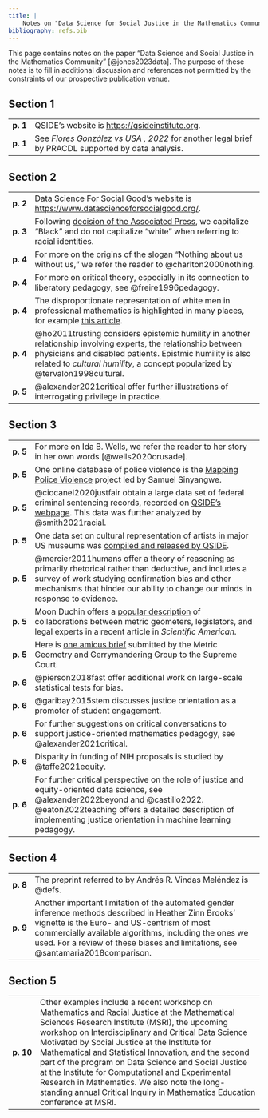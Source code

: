 ```yaml
---
title: |
    Notes on "Data Science for Social Justice in the Mathematics Community"
bibliography: refs.bib
---
```


This page contains notes on the paper "Data Science and Social Justice in the Mathematics Community" [@jones2023data]. The purpose of these notes is to fill in additional discussion and references not permitted by the constraints of our prospective publication venue. 

## Section 1

<table>
    <tr>
        <td class="page-number">
            <b>p. 1</b>
        </td>
        <td class="note">
            QSIDE's website is [https://qsideinstitute.org](https://qsideinstitute.org). 
        </td>
    </tr>
    <tr>
        <td class="page-number">
            <b>p. 1</b>
        </td>
        <td class="note">
            See *Flores González vs USA , 2022* for another legal brief by PRACDL supported by data analysis.
        </td>
    </tr>
</table>

## Section 2

<table>
    <tr>
        <td class="page-number">
            <b>p. 2</b>
        </td>
        <td class="note">
            Data Science For Social Good's website is [https://www.datascienceforsocialgood.org/](https://www.datascienceforsocialgood.org/). 
        </td>
    </tr>
    <tr>
        <td class="page-number">
            <b>p. 3</b>
        </td>
        <td class="note">
            Following [decision of the Associated Press](https://blog.ap.org/announcements/why-we-will-lowercase-white), we capitalize "Black" and do not capitalize "white" when referring to racial identities. 
        </td>
    </tr>
    <tr>
        <td class="page-number">
            <b>p. 4</b>
        </td>
        <td class="note">
            For more on the origins of the slogan "Nothing about us without us," we refer the reader to @charlton2000nothing. 
        </td>
    </tr>
    <tr>
        <td class="page-number">
            <b>p. 4</b>
        </td>
        <td class="note">
            For more on critical theory, especially in its connection to liberatory pedagogy, see @freire1996pedagogy. 
        </td>
    </tr>
    <tr>
        <td class="page-number">
            <b>p. 4</b>
        </td>
        <td class="note">
            The disproportionate representation of white men in professional mathematics is highlighted in many places, for example [this article](https://www.scientificamerican.com/article/modern-mathematics-confronts-its-white-patriarchal-past/). 
        </td>
    </tr>
    <tr>
        <td class="page-number">
            <b>p. 4</b>
        </td>
        <td class="note">
            @ho2011trusting considers epistemic humility in another relationship involving experts, the relationship between physicians and disabled patients. 
            Epistmic humility is also related to *cultural humility*, a concept popularized by @tervalon1998cultural.
        </td>
    </tr>
    <tr>
        <td class="page-number">
            <b>p. 5</b>
        </td>
        <td class="note">
            @alexander2021critical offer further illustrations of interrogating privilege in practice.
        </td>
    </tr>
</table>

## Section 3
<table>
    <tr>
        <td class="page-number">
            <b>p. 5</b>
        </td>
        <td class="note">
            For more on Ida B. Wells, we refer the reader to her story in her own words [@wells2020crusade]. 
        </td>
    </tr>
    <tr>
        <td class="page-number">
            <b>p. 5</b>
        </td>
        <td class="note">
            One online database of police violence is the [Mapping Police Violence](https://mappingpoliceviolence.us) project led by Samuel Sinyangwe. 
        </td>
    </tr>
    <tr>
        <td class="page-number">
            <b>p. 5</b>
        </td>
        <td class="note">
            @ciocanel2020justfair obtain a large data set of federal criminal sentencing records, recorded on [QSIDE's webpage]( https://qsideinstitute.org/research/criminal-justice/justfair/). This data was further analyzed by @smith2021racial.
        </td>
    </tr>
    <tr>
        <td class="page-number">
            <b>p. 5</b>
        </td>
        <td class="note">
            One data set on cultural representation of artists in major US museums was [compiled and released by QSIDE](https://qsideinstitute.org/research/the-arts/diversity-of-artists-in-major-u-s-museums-2019/).
        </td>
    </tr>
    <tr>
        <td class="page-number">
            <b>p. 5</b>
        </td>
        <td class="note">
            @mercier2011humans offer a theory of reasoning as primarily rhetorical rather than deductive, and includes a survey of work studying confirmation bias and other mechanisms that hinder our ability to change our minds in response to evidence. 
        </td>
    </tr>
    <tr>
        <td class="page-number">
            <b>p. 5</b>
        </td>
        <td class="note">
            Moon Duchin offers a [popular description](https://www.scientificamerican.com/article/geometry-versus-gerrymandering/) of collaborations between metric geometers, legislators, and legal experts in a recent article in *Scientific American*. 
        </td>
    </tr>
    <tr>
        <td class="page-number">
            <b>p. 5</b>
        </td>
        <td class="note">
            Here is [one amicus brief](https://mggg.org/SCOTUS-MathBrief.pdf) submitted by the Metric Geometry and Gerrymandering Group to the Supreme Court. 
        </td>
    </tr>
    <tr>
        <td class="page-number">
            <b>p. 6</b>
        </td>
        <td class="note">
            @pierson2018fast offer additional work on large-scale statistical tests for bias.
        </td>
    </tr>
    <tr>
        <td class="page-number">
            <b>p. 6</b>
        </td>
        <td class="note">
            @garibay2015stem discusses justice orientation as a promoter of student engagement.
        </td>
    </tr>
    <tr>
        <td class="page-number">
            <b>p. 6</b>
        </td>
        <td class="note">
            For further suggestions on critical conversations to support justice-oriented mathematics pedagogy, see @alexander2021critical.
        </td>
    </tr>
    <tr>
        <td class="page-number">
            <b>p. 6</b>
        </td>
        <td class="note">
            Disparity in funding of NIH proposals is studied by @taffe2021equity.
        </td>
    </tr>
    <tr>
        <td class="page-number">
            <b>p. 6</b>
        </td>
        <td class="note">
            For further critical perspective on the role of justice and equity-oriented data science, see @alexander2022beyond and @castillo2022.
            @eaton2022teaching offers a detailed description of implementing justice orientation in machine learning pedagogy.
        </td>
    </tr>
</table>

## Section 4

<table>
    <tr>
        <td class="page-number">
            <b>p. 8</b>
        </td>
        <td class="note">
            The preprint referred to by Andrés R. Vindas Meléndez is @defs. 
        </td>
    </tr>
    <tr>
        <td class="page-number">
            <b>p. 9</b>
        </td>
        <td class="note">
            Another important limitation of the automated gender inference methods described in Heather Zinn Brooks' vignette is the Euro- and US-centrism of most commercially available algorithms, including the ones we used. 
            For a review of these biases and limitations, see @santamaria2018comparison. 
        </td>
    </tr>
</table>

## Section 5

<table>
    <tr>
        <td class="page-number">
            <b>p. 10</b>
        </td>
        <td class="note">
            Other examples include a recent workshop on Mathematics and Racial Justice at the Mathematical Sciences Research Institute (MSRI), the upcoming workshop on Interdisciplinary and Critical Data Science Motivated by Social Justice at the Institute for Mathematical and Statistical Innovation, and the second part of the program on Data Science and Social Justice at the Institute for Computational and Experimental Research in Mathematics. We also note the long-standing annual Critical Inquiry in Mathematics Education conference at MSRI.
        </td>
    </tr>
</table>
 

